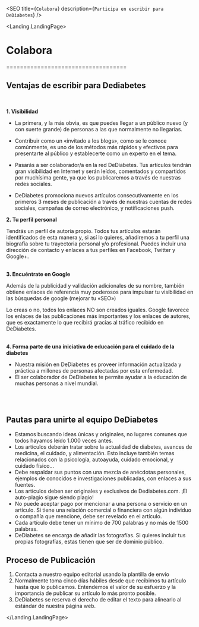 

<Layout>

<SEO title={`Colabora`} description={`Participa en escribir para DeDiabetes`} />

<Landing.LandingPage>


# Colabora
===================================

## Ventajas de escribir para Dediabetes
<br/>

**1\. Visibilidad**

- La primera, y la más obvia, es que puedes llegar a un público nuevo (y con suerte grande) de personas a las que normalmente no llegarías.

- Contribuir como un «invitado a los blogs», como se le conoce comúnmente, es uno de los métodos más rápidos y efectivos para presentarte al público y establecerte como un experto en el tema.

- Pasarás a ser colaborador/a en la red DeDiabetes. Tus artículos tendrán gran visibilidad en Internet y serán leídos, comentados y compartidos por muchísima gente, ya que los publicaremos a través de nuestras redes sociales.

- DeDiabetes promociona nuevos artículos consecutivamente en los primeros 3 meses de publicación a través de nuestras cuentas de redes sociales, campañas de correo electrónico, y notificaciones push.

**2\. Tu perfil personal**
<br/>

Tendrás un perfil de autoría propio.
Todos tus artículos estarán identificados de esta manera y, si así lo quieres, añadiremos a tu perfil una biografía sobre tu trayectoria personal y/o profesional.
Puedes incluir una dirección de contacto y enlaces a tus perfiles en Facebook, Twitter y Google+.
<br/><br/>

**3\. Encuéntrate en Google**
<br/>


Además de la publicidad y validación adicionales de su nombre, también obtiene enlaces de referencia muy poderosos para impulsar tu visibilidad en las búsquedas de google (mejorar tu «SEO»)

Lo creas o no, todos los enlaces NO son creados iguales. Google favorece los enlaces de las publicaciones más importantes y los enlaces de autores, que es exactamente lo que recibirá gracias al tráfico recibido en DeDiabetes.
<br/><br/>

**4\. Forma parte de una iniciativa de educación para el cuidado de la diabetes**

- Nuestra misión en DeDiabetes es proveer información actualizada y práctica a millones de personas afectadas por esta enfermedad. 
- El ser colaborador de DeDiabetes te permite ayudar a la educación de muchas personas a nivel mundial.

<br/><br/>

## Pautas para unirte al equipo DeDiabetes

- Estamos buscando ideas únicas y originales, no lugares comunes que todos hayamos leído 1.000 veces antes.
- Los artículos deberán tratar sobre la actualidad de diabetes, avances de medicina, el cuidado, y alimentación. Esto incluye también temas relacionados con la psicología, autoayuda, cuidado emocional, y cuidado físico…
- Debe respaldar sus puntos con una mezcla de anécdotas personales, ejemplos de conocidos e investigaciones publicadas, con enlaces a sus fuentes.
- Los artículos deben ser originales y exclusivos de Dediabetes.com. ¡El auto-plagio sigue siendo plagio!
- No puede aceptar pago por mencionar a una persona o servicio en un artículo. Si tiene una relación comercial o financiera con algún individuo o compañía que mencione, debe ser revelado en el artículo.
- Cada artículo debe tener un mínimo de 700 palabras y no más de 1500 palabras.
- DeDiabetes se encarga de añadir las fotografías. Si quieres incluir tus propias fotografías, estas tienen que ser de dominio público.

## Proceso de Publicación

1. Contacta a nuestro equipo editorial usando la plantilla de envío
2. Normalmente toma cinco días hábiles desde que recibimos tu artículo hasta que lo publicamos. Entendemos el valor de su esfuerzo y la importancia de publicar su artículo lo más pronto posible.
3. DeDiabetes se reserva el derecho de editar el texto para alinearlo al estándar de nuestra página web.



</Landing.LandingPage>


</Layout>